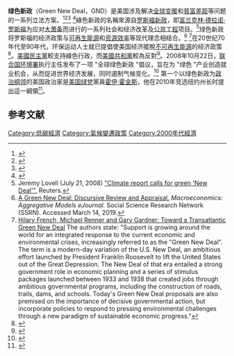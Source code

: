 '''绿色新政'''（Green New Deal，GND）是美国涉及解决[[全球变暖|全球变暖]]和[[貧富差距|貧富差距]]等问题的一系列立法方案。<ref>{{Cite news|url=https://www.newscientist.com/article/2193592-green-new-deal-proposal-includes-free-higher-education-and-fair-pay/|title=Green New Deal proposal includes free higher education and fair pay|author=Whyte|first=Chelsea|date=2019-02-12|work=NewScientist|accessdate=2019-03-04|location=}}</ref><ref>{{Cite news|url=https://www.theatlantic.com/science/archive/2019/01/first-fight-about-democrats-climate-green-new-deal/580543/|title=The Green New Deal Hits Its First Major Snag|author=Meyer|first=Robinson|work=The Atlantic|accessdate=2019-01-31|quote=There's not a single, official Green New Deal. Much like "Medicare for All," "Green New Deal" refers more to a few shared goals than to a completed legislative package. (The original New Deal basically worked the same way.) Now a number of environmental groups are trying to make those goals more specific. But they're running into a snag: The bogeymen that haunted old progressive climate policies are suddenly back again. And the fights aren't just about nuclear power.}}</ref><ref name="gore">{{Cite web|title=Why Al Gore is on board with the Green New Deal|url=https://www.axios.com/al-gore-on-board-with-green-new-deal-climate-change-poland-e28b5fb7-9a55-4751-8d0e-c12cd6d71939.html|accessdate=2018-12-13|author=Harder, Amy|date=2019-12-13|publisher={{link-en|Axios (website)}}|archiveurl=https://web.archive.org/web/20181214025650/https://www.axios.com/al-gore-on-board-with-green-new-deal-climate-change-poland-e28b5fb7-9a55-4751-8d0e-c12cd6d71939.html|archivedate=2018-12-14}}</ref> <ref name="auto green party">{{Cite web|title=Sorry Democrats, the Green Party Came Up With the Green New Deal!|url=https://www.counterpunch.org/2018/11/29/sorry-democrats-the-green-party-came-up-with-the-green-new-deal/|accessdate=2019-05-08|author=Stewart|date=2018-11-11|first=Andrew|work=Counterpunch}}</ref>綠色新政的名稱來源自[[罗斯福新政|罗斯福新政]]，即[[富兰克林·德拉诺·罗斯福|富兰克林·德拉诺·罗斯福]]为应对[[大萧条|大萧条]]而进行的一系列社会和经济改革及[[公共工程|公共工程]]项目。<ref>Jeremy Lovell (July 21, 2008) [https://www.reuters.com/article/environmentNews/idUSL204610020080721 "Climate report calls for green 'New Deal'"], Reuters.</ref>绿色新政将罗斯福的经济政策与[[可再生能源|可再生能源]]和[[资源效率|资源效率]]等现代理念相结合。<ref>[https://papers.ssrn.com/sol3/papers.cfm?abstract_id=3347494 A Green New Deal: Discursive Review and Appraisal.] ''Macroeconomics: Aggregative Models eJournal.'' Social Science Research Network (SSRN). Accessed March 14, 2019.</ref> <ref>[https://www.boell.de/en/2013/11/25/toward-transatlantic-green-new-deal Hilary French, Michael Renner and Gary Gardner: Toward a Transatlantic Green New Deal] {{Webarchive|url=https://web.archive.org/web/20140329163548/http://www.boell.de/en/2013/11/25/toward-transatlantic-green-new-deal|date=2014-03-29}} The authors state: "Support is growing around the world for an integrated response to the current economic and environmental crises, increasingly referred to as the "Green New Deal". The term is a modern-day variation of the U.S. New Deal, an ambitious effort launched by President Franklin Roosevelt to lift the United States out of the Great Depression. The New Deal of that era entailed a strong government role in economic planning and a series of stimulus packages launched between 1933 and 1938 that created jobs through ambitious governmental programs, including the construction of roads, trails, dams, and schools. Today's Green New Deal proposals are also premised on the importance of decisive governmental action, but incorporate policies to respond to pressing environmental challenges through a new paradigm of sustainable economic progress."</ref>在20世纪70年代至90年代，环保运动人士就已提倡使美国经济擺脫[[不可再生能源|不可再生能源]]的经济政策<ref>{{cite web|title=Where are the Greens in the Green New Deal? |first=David |last=Cobb |authorlink=David Cobb (activist) |work=[[進步_(雜誌)|進步 (雜誌)]] |accessdate=2019-12-14 |url=https://progressive.org/dispatches/where-are-the-greens-in-the-green-new-deal-cobb-190323/|date=2019-03-23}}</ref>。[[美國民主黨|美國民主黨]]較支持綠色行政，而[[美國共和黨|美國共和黨]]較為反對<ref>{{Cite journal|title=The development of partisan polarization over the Green New Deal|last=Gustafson|first=Abel|last2=Rosenthal|first2=Seth A.|date=2019-11-18|journal=Nature Climate Change|issue=12|doi=10.1038/s41558-019-0621-7|volume=9|pages=940–944|language=en|issn=1758-6798|last3=Ballew|first3=Matthew T.|last4=Goldberg|first4=Matthew H.|last5=Bergquist|first5=Parrish|last6=Kotcher|first6=John E.|last7=Maibach|first7=Edward W.|last8=Leiserowitz|first8=Anthony}}</ref>。2008年10月22日，[[联合国环境署|联合国环境署]]执行主任{{link-en|阿齊姆·施泰納|Achim Steiner}}发布了一项 "全球绿色新政 "倡议，旨在为 "绿色 "产业创造就业机会，从而促进世界经济发展，同时遏制气候变化。<ref>{{cite news |first=Paul |last=Eccleston |url=https://www.telegraph.co.uk/earth/earthnews/3353698/UN-announces-green-New-Deal-plan-to-rescue-world-economies.html |title=UN announces green "New Deal" plan to rescue world economies |archiveurl=https://web.archive.org/web/20120922050440/http://www.telegraph.co.uk/earth/earthnews/3353698/UN-announces-green-New-Deal-plan-to-rescue-world-economies.html |archivedate=2012-09-22 |work=[[每日电讯报|每日电讯报]] |date=2008-10-22 }}</ref> 第一个以绿色新政为[[政治纲领|政治纲领]]的美国政治家是[[美国绿党|美国绿党]]黨員[[霍伊·霍金斯|霍伊·霍金斯]]，他在2010年竞选纽约州长时提出這一綱領<ref name="Robert Harding">{{Cite news|url=https://auburnpub.com/news/local/govt-and-politics/syracuses-howie-hawkins-a-lifelong-activist-is-green-partys-nominee-for-president/article_d592c686-3440-51da-abcd-df569564e258.html|author=Robert Harding|title=Syracuse's Howie Hawkins, a lifelong activist, is Green Party's nominee for president|publisher=auburnpub.com/The Citizen|date=2020-07-11}}</ref>。

==参考文献==
{{reflist}}

[[Category:低碳經濟|Category:低碳經濟]]
[[Category:氣候變遷政策|Category:氣候變遷政策]]
[[Category:2000年代經濟|Category:2000年代經濟]]